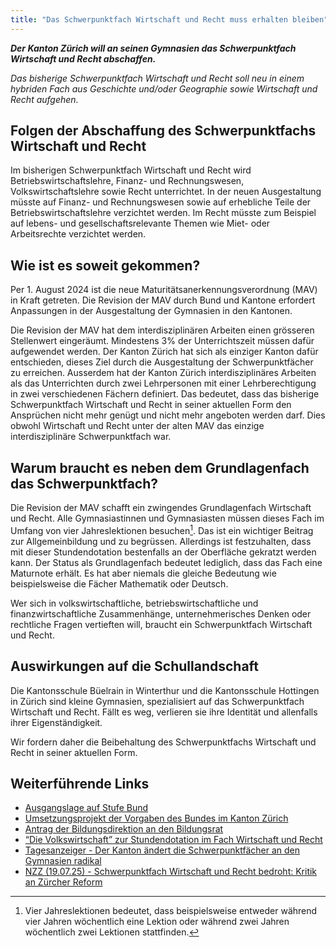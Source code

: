 ```yaml
---
title: "Das Schwerpunktfach Wirtschaft und Recht muss erhalten bleiben"
---
```


***Der Kanton Zürich will an seinen Gymnasien das Schwerpunktfach
Wirtschaft und Recht abschaffen.***

*Das bisherige Schwerpunktfach Wirtschaft und Recht soll neu in einem
hybriden Fach aus Geschichte und/oder Geographie sowie Wirtschaft und
Recht aufgehen.*

## Folgen der Abschaffung des Schwerpunktfachs Wirtschaft und Recht

Im bisherigen Schwerpunktfach Wirtschaft und Recht wird
Betriebswirtschaftslehre, Finanz- und Rechnungswesen,
Volkswirtschaftslehre sowie Recht unterrichtet. In der neuen
Ausgestaltung müsste auf Finanz- und Rechnungswesen sowie auf erhebliche
Teile der Betriebswirtschaftslehre verzichtet werden. 
Im Recht müsste zum Beispiel auf lebens- und gesellschaftsrelevante
Themen wie Miet- oder Arbeitsrechte verzichtet werden.

## Wie ist es soweit gekommen?

Per 1. August 2024 ist die neue Maturitätsanerkennungsverordnung (MAV)
in Kraft getreten. Die Revision der MAV durch Bund und Kantone erfordert
Anpassungen in der Ausgestaltung der Gymnasien in den Kantonen.

Die Revision der MAV hat dem interdisziplinären Arbeiten einen grösseren
Stellenwert eingeräumt. Mindestens 3% der Unterrichtszeit müssen dafür
aufgewendet werden. Der Kanton Zürich hat sich als einziger Kanton dafür
entschieden, dieses Ziel durch die Ausgestaltung der Schwerpunktfächer
zu erreichen. Ausserdem hat der Kanton Zürich interdisziplinäres
Arbeiten als das Unterrichten durch zwei Lehrpersonen mit einer
Lehrberechtigung in zwei verschiedenen Fächern definiert. Das bedeutet,
dass das bisherige Schwerpunktfach Wirtschaft und Recht in seiner
aktuellen Form den Ansprüchen nicht mehr genügt und nicht mehr angeboten
werden darf. Dies obwohl 
Wirtschaft und Recht unter der alten MAV das einzige interdisziplinäre
Schwerpunktfach war.

## Warum braucht es neben dem Grundlagenfach das Schwerpunktfach?

Die Revision der MAV schafft ein zwingendes Grundlagenfach Wirtschaft
und Recht. Alle Gymnasiastinnen und Gymnasiasten müssen dieses Fach im
Umfang von vier Jahreslektionen besuchen[^1]. Das ist ein wichtiger Beitrag
zur Allgemeinbildung und zu begrüssen. Allerdings ist festzuhalten, dass
mit dieser Stundendotation bestenfalls an der Oberfläche gekratzt
werden kann. Der Status als Grundlagenfach bedeutet lediglich, dass das
Fach eine Maturnote erhält. Es hat aber niemals die gleiche Bedeutung
wie beispielsweise die Fächer Mathematik oder Deutsch.

Wer sich in volkswirtschaftliche, betriebswirtschaftliche und 
finanzwirtschaftliche Zusammenhänge, unternehmerisches Denken oder
rechtliche Fragen vertieften will, braucht ein Schwerpunktfach Wirtschaft und
Recht.

## Auswirkungen auf die Schullandschaft

Die Kantonsschule Büelrain in Winterthur und die Kantonsschule Hottingen
in Zürich sind kleine Gymnasien, spezialisiert auf das Schwerpunktfach
Wirtschaft und Recht. Fällt es weg, verlieren sie ihre Identität und
allenfalls ihrer Eigenständigkeit.  

Wir fordern daher die Beibehaltung des Schwerpunktfachs Wirtschaft und Recht in seiner
aktuellen Form.

## Weiterführende Links

* <a href="https://www.edk.ch/de/die-edk/news/20240731"  target="_blank">Ausgangslage auf Stufe Bund</a> []()
* <a href="https://www.zh.ch/de/bildung/schulen/maturitaetsschule/projekte-maturitaetsschulen/gemeinsam-die-zukunft-der-gymnasien-gestalten.html"  target="_blank">Umsetzungsprojekt der Vorgaben des Bundes im Kanton Zürich</a>
* <a href="https://www.zh.ch/de/bildungsdirektion/generalsekretariat-der-bildungsdirektion/bildungsrat/suche-bildungsratsbeschluesse/2024-brb-05.html"  target="_blank">Antrag der Bildungsdirektion an den Bildungsrat</a>
* <a href="https://dievolkswirtschaft.ch/de/2025/06/wirtschaft-und-recht-als-maturitaetsfach-fuer-alle/#:~:text=Ausreichende%20Stundenzahl%20wichtig,erhalten%20bleiben%20sollte."  target="_blank">"Die Volkswirtschaft" zur Stundendotation im Fach Wirtschaft und Recht</a>
* <a href="https://www.tagesanzeiger.ch/gymnasium-zuerich-das-sind-die-zwoelf-neuen-schwerpunktfaecher-412150645711?utm_source=chatgpt.com"  target="_blank">Tagesanzeiger - Der Kanton ändert die Schwerpunktfächer an den Gymnasien radikal</a>
* <a
  href="https://www.nzz.ch/zuerich/schulfach-wirtschaft-und-recht-bedroht-kritik-an-zuercher-reform-ld.189262ta7"
  target="_blank">NZZ (19.07.25) - Schwerpunktfach Wirtschaft und Recht bedroht: Kritik an Zürcher Reform</a>



[^1]: Vier Jahreslektionen bedeutet, dass beispielsweise entweder
    während vier Jahren wöchentlich eine Lektion oder während
    zwei Jahren wöchentlich zwei Lektionen stattfinden.
